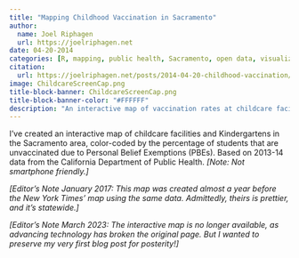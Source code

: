 ```yaml
---
title: "Mapping Childhood Vaccination in Sacramento"
author:
  name: Joel Riphagen
  url: https://joelriphagen.net
date: 04-20-2014
categories: [R, mapping, public health, Sacramento, open data, visualization]
citation:
  url: https://joelriphagen.net/posts/2014-04-20-childhood-vaccination/
image: ChildcareScreenCap.png
title-block-banner: ChildcareScreenCap.png
title-block-banner-color: "#FFFFFF"
description: "An interactive map of vaccination rates at childcare facilities and Kindergartens in the Sacramento area."
---
```


I’ve created an interactive map of childcare facilities and Kindergartens in the Sacramento area, color-coded by the percentage of students that are unvaccinated due to Personal Belief Exemptions (PBEs). Based on 2013-14 data from the California Department of Public Health. _[Note: Not smartphone friendly.]_

_[Editor’s Note January 2017: This map was created almost a year before the New York Times’ map using the same data. Admittedly, theirs is prettier, and it’s statewide.]_

_[Editor's Note March 2023: The interactive map is no longer available, as advancing technology has broken the original page. But I wanted to preserve my very first blog post for posterity!]_